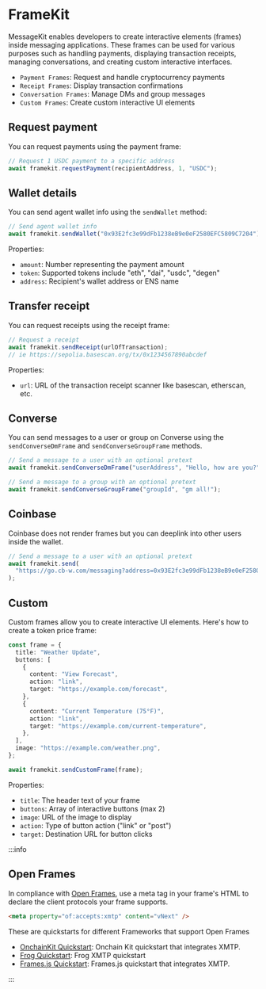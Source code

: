 # FrameKit

MessageKit enables developers to create interactive elements (frames) inside messaging applications. These frames can be used for various purposes such as handling payments, displaying transaction receipts, managing conversations, and creating custom interactive interfaces.

- `Payment Frames`: Request and handle cryptocurrency payments
- `Receipt Frames`: Display transaction confirmations
- `Conversation Frames`: Manage DMs and group messages
- `Custom Frames`: Create custom interactive UI elements

## Request payment

You can request payments using the payment frame:

```typescript
// Request 1 USDC payment to a specific address
await framekit.requestPayment(recipientAddress, 1, "USDC");
```

## Wallet details

You can send agent wallet info using the `sendWallet` method:

```typescript
// Send agent wallet info
await framekit.sendWallet("0x93E2fc3e99dFb1238eB9e0eF2580EFC5809C7204");
```

Properties:

- `amount`: Number representing the payment amount
- `token`: Supported tokens include "eth", "dai", "usdc", "degen"
- `address`: Recipient's wallet address or ENS name

## Transfer receipt

You can request receipts using the receipt frame:

```typescript
// Request a receipt
await framekit.sendReceipt(urlOfTransaction);
// ie https://sepolia.basescan.org/tx/0x1234567890abcdef
```

Properties:

- `url`: URL of the transaction receipt scanner like basescan, etherscan, etc.

## Converse

You can send messages to a user or group on Converse using the `sendConverseDmFrame` and `sendConverseGroupFrame` methods.

```typescript
// Send a message to a user with an optional pretext
await framekit.sendConverseDmFrame("userAddress", "Hello, how are you?");

// Send a message to a group with an optional pretext
await framekit.sendConverseGroupFrame("groupId", "gm all!");
```

## Coinbase

Coinbase does not render frames but you can deeplink into other users inside the wallet.

```typescript
// Send a message to a user with an optional pretext
await framekit.send(
  "https://go.cb-w.com/messaging?address=0x93E2fc3e99dFb1238eB9e0eF2580EFC5809C7204",
);
```

## Custom

Custom frames allow you to create interactive UI elements. Here's how to create a token price frame:

```typescript
const frame = {
  title: "Weather Update",
  buttons: [
    {
      content: "View Forecast",
      action: "link",
      target: "https://example.com/forecast",
    },
    {
      content: "Current Temperature (75°F)",
      action: "link",
      target: "https://example.com/current-temperature",
    },
  ],
  image: "https://example.com/weather.png",
};

await framekit.sendCustomFrame(frame);
```

Properties:

- `title`: The header text of your frame
- `buttons`: Array of interactive buttons (max 2)
- `image`: URL of the image to display
- `action`: Type of button action ("link" or "post")
- `target`: Destination URL for button clicks

:::info

## Open Frames

In compliance with [Open Frames](https://www.openframes.xyz/), use a meta tag in your frame's HTML to declare the client protocols your frame supports.

```html
<meta property="of:accepts:xmtp" content="vNext" />
```

These are quickstarts for different Frameworks that support Open Frames

- [OnchainKit Quickstart](https://github.com/ephemeraHQ/open-frames-starter-onchainkit/): Onchain Kit quickstart that integrates XMTP.
- [Frog Quickstart](https://github.com/ephemeraHQ/open-frames-starter-frog): Frog XMTP quickstart
- [Frames.js Quickstart](https://github.com/ephemeraHQ/open-frames-starter-framesjs/): Frames.js quickstart that integrates XMTP.

:::
